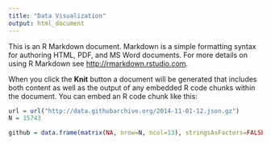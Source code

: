 ```yaml
---
title: "Data Visualization"
output: html_document
---
```


This is an R Markdown document. Markdown is a simple formatting syntax for authoring HTML, PDF, and MS Word documents. For more details on using R Markdown see <http://rmarkdown.rstudio.com>.

When you click the **Knit** button a document will be generated that includes both content as well as the output of any embedded R code chunks within the document. You can embed an R code chunk like this:

```r
url = url("http://data.githubarchive.org/2014-11-01-12.json.gz")
N = 15743

github = data.frame(matrix(NA, nrow=N, ncol=13), stringsAsFactors=FALSE)


```


